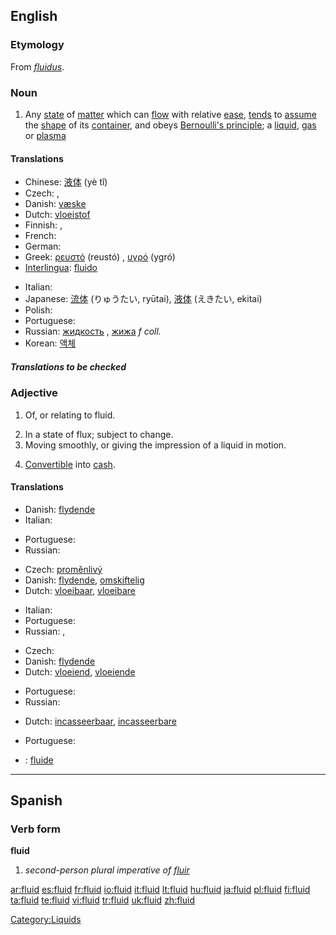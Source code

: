 ==English==

===Etymology===
From {{etyl|la}} ''[[fluidus]]''.

===Noun===
{{wikipedia}}
{{en-noun|s|-}}

# Any [[state]] of [[matter]] which can [[flow]] with relative [[ease]], [[tend]]s to [[assume]] the [[shape]] of its [[container]], and obeys [[Bernoulli's principle]]; a [[liquid]], [[gas]] or [[plasma]]

====Translations====
{{top}}
* Chinese: [[液体]] (yè tǐ)
* Czech: {{t-|cs|kapalina|f}}, {{t-|cs|tekutina|f}}
* Danish: [[væske]] {{c}}
* Dutch: [[vloeistof]] {{f}}
* Finnish: {{t-|fi|fluidi}}, {{t+|fi|neste}}
* French: {{t+|fr|fluide|m}}
* German: {{t-|de|Fluid|n}}
* Greek: [[ρευστό]] (reustó) {{n}}, [[υγρό]] (ygró) {{n}}
* [[Interlingua]]: [[fluido#Interlingua|fluido]]
{{mid}}
* Italian: {{t+|it|fluido|m}}
* Japanese: [[流体]] (りゅうたい, ryūtai), [[液体]] (えきたい, ekitai)
* Polish: {{t+|pl|płyn|m}}
* Portuguese: {{t+|pt|fluido|m}}
* Russian: [[жидкость]] {{f}}, [[жижа]] ''f coll.''
* Korean: [[액체]]
{{bottom}}

=====Translations to be checked=====

===Adjective===
{{en-adj}}

# {{not comparable}} Of, or relating to fluid.
# In a state of flux; subject to change.
# Moving smoothly, or giving the impression of a liquid in motion.
# {{context|of an asset}} [[Convertible]] into [[cash]].

====Translations====

{{trans-top|of or relating to fluid}}
* Danish: [[flydende]]
* Italian: {{t+|it|fluido}}
{{trans-mid}}
* Portuguese: {{t+|pt|fluido}}
* Russian: {{t+|ru|жидкий|sc=Cyrl}}
{{trans-bottom}}

{{trans-top|in a state of flux; subject to change}}
* Czech: [[proměnlivý]]
* Danish: [[flydende]], [[omskiftelig]]
* Dutch: [[vloeibaar]], [[vloeibare]]
{{trans-mid}}
* Italian: {{t+|it|fluido}}
* Portuguese: {{t+|pt|fluido}}
* Russian: {{t+|ru|текучий|sc=Cyrl}}, {{t+|ru|гибкий|sc=Cyrl}}
{{trans-bottom}}

{{trans-top|moving smoothly}}
* Czech: {{t-|cs|plynulý}}
* Danish: [[flydende]]
* Dutch: [[vloeiend]], [[vloeiende]]
{{trans-mid}}
* Portuguese: {{t+|pt|fluido}}
* Russian: {{t+|ru|плавный|sc=Cyrl}}
{{trans-bottom}}

{{trans-top|convertible into cash}}
* Dutch: [[incasseerbaar]], [[incasseerbare]]
{{trans-mid}}
* Portuguese: {{t+|pt|líquido}}
{{trans-bottom}}

{{checktrans}}

* {{ttbc|Interlingua}}: [[fluide]]

----

==Spanish==

===Verb form===
'''fluid'''

# ''second-person plural imperative of [[fluir]]''

[[Category:Liquids]]

[[ar:fluid]]
[[es:fluid]]
[[fr:fluid]]
[[io:fluid]]
[[it:fluid]]
[[lt:fluid]]
[[hu:fluid]]
[[ja:fluid]]
[[pl:fluid]]
[[fi:fluid]]
[[ta:fluid]]
[[te:fluid]]
[[vi:fluid]]
[[tr:fluid]]
[[uk:fluid]]
[[zh:fluid]]